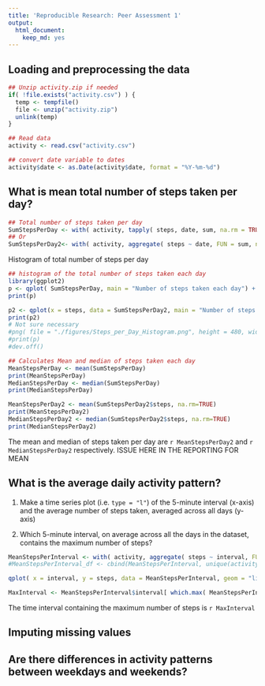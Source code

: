 ```yaml
---
title: 'Reproducible Research: Peer Assessment 1'
output:
  html_document:
    keep_md: yes
---
```



## Loading and preprocessing the data

```r
## Unzip activity.zip if needed
if( !file.exists("activity.csv") ) {
  temp <- tempfile()
  file <- unzip("activity.zip")
  unlink(temp)
}

## Read data
activity <- read.csv("activity.csv")

## convert date variable to dates
activity$date <- as.Date(activity$date, format = "%Y-%m-%d")
```

## What is mean total number of steps taken per day?

```r

## Total number of steps taken per day
SumStepsPerDay <- with( activity, tapply( steps, date, sum, na.rm = TRUE ))
## Or
SumStepsPerDay2<- with( activity, aggregate( steps ~ date, FUN = sum, na.rm = TRUE))
```

Histogram of total number of steps per day
```r
## histogram of the total number of steps taken each day
library(ggplot2)
p <- qplot( SumStepsPerDay, main = "Number of steps taken each day") + geom_vline( xintercept = mean(SumStepsPerDay), col = "red", size = 2) + geom_vline( xintercept = median(SumStepsPerDay), col = "magenta", size = 2 )
print(p)

p2 <- qplot(x = steps, data = SumStepsPerDay2, main = "Number of steps taken each day")
print(p2)
# Not sure necessary
#png( file = "./figures/Steps_per_Day_Histogram.png", height = 480, width = 480, unit = "px")
#print(p)
#dev.off()
```

```r
## Calculates Mean and median of steps taken each day
MeanStepsPerDay <- mean(SumStepsPerDay)
print(MeanStepsPerDay)
MedianStepsPerDay <- median(SumStepsPerDay)
print(MedianStepsPerDay)

MeanStepsPerDay2 <- mean(SumStepsPerDay2$steps, na.rm=TRUE)
print(MeanStepsPerDay2)
MedianStepsPerDay2 <- median(SumStepsPerDay2$steps, na.rm=TRUE)
print(MedianStepsPerDay2)
```

The mean and median of steps taken per day are `r MeanStepsPerDay2` and `r MedianStepsPerDay2` respectively.
ISSUE HERE IN THE REPORTING FOR MEAN 

## What is the average daily activity pattern?
1. Make a time series plot (i.e. `type = "l"`) of the 5-minute interval (x-axis) and the average number of steps taken, averaged across all days (y-axis)

2. Which 5-minute interval, on average across all the days in the dataset, contains the maximum number of steps?

```r
MeanStepsPerInterval <- with( activity, aggregate( steps ~ interval, FUN = mean, na.rm = TRUE ))
#MeanStepsPerInterval_df <- cbind(MeanStepsPerInterval, unique(activity$interval)

qplot( x = interval, y = steps, data = MeanStepsPerInterval, geom = "line", main = "Average number of steps per 5 minutes intervals")

MaxInterval <- MeanStepsPerInterval$interval[ which.max( MeanStepsPerInterval$steps  ) ] 
```
The time interval containing the maximum number of steps is `r MaxInterval`


## Imputing missing values



## Are there differences in activity patterns between weekdays and weekends?
